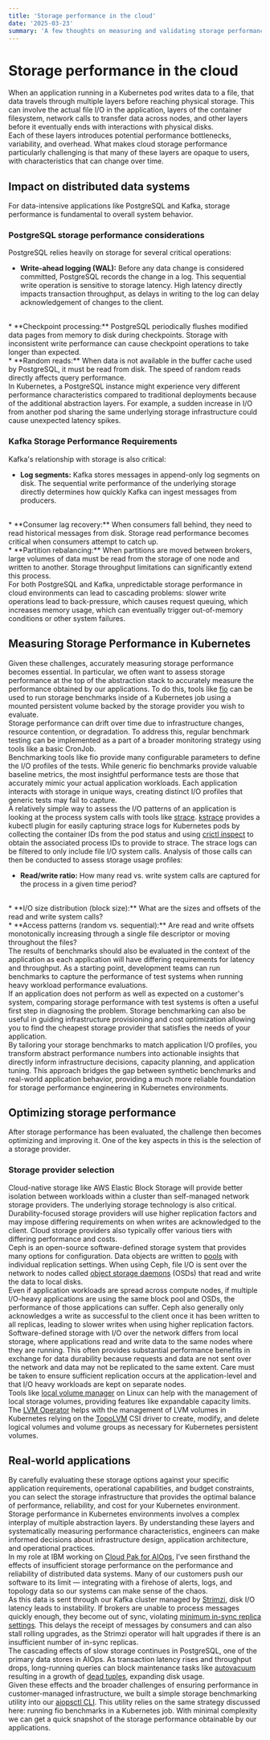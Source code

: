 ```yaml
---
title: 'Storage performance in the cloud'
date: '2025-03-23'
summary: 'A few thoughts on measuring and validating storage performance in cloud environments.'
---
```


# Storage performance in the cloud
When an application running in a Kubernetes pod writes data to a file, that data travels through multiple layers before reaching physical storage. This can involve the actual file I/O in the application, layers of the container filesystem, network calls to transfer data across nodes, and other layers before it eventually ends with interactions with physical disks.
<br />
Each of these layers introduces potential performance bottlenecks, variability, and overhead. What makes cloud storage performance particularly challenging is that many of these layers are opaque to users, with characteristics that can change over time.
<br />

## Impact on distributed data systems
For data-intensive applications like PostgreSQL and Kafka, storage performance is fundamental to overall system behavior.
<br />

### PostgreSQL storage performance considerations
PostgreSQL relies heavily on storage for several critical operations:
<br />
* **Write-ahead logging (WAL):** Before any data change is considered committed, PostgreSQL records the change in a log. This sequential write operation is sensitive to storage latency. High latency directly impacts transaction throughput, as delays in writing to the log can delay acknowledgement of changes to the client.
<br />
* **Checkpoint processing:** PostgreSQL periodically flushes modified data pages from memory to disk during checkpoints. Storage with inconsistent write performance can cause checkpoint operations to take longer than expected.
<br />
* **Random reads:** When data is not available in the buffer cache used by PostgreSQL, it must be read from disk. The speed of random reads directly affects query performance.
<br />
In Kubernetes, a PostgreSQL instance might experience very different performance characteristics compared to traditional deployments because of the additional abstraction layers. For example, a sudden increase in I/O from another pod sharing the same underlying storage infrastructure could cause unexpected latency spikes.
<br />

### Kafka Storage Performance Requirements
Kafka's relationship with storage is also critical:
<br />
* **Log segments:** Kafka stores messages in append-only log segments on disk. The sequential write performance of the underlying storage directly determines how quickly Kafka can ingest messages from producers.
<br />
* **Consumer lag recovery:** When consumers fall behind, they need to read historical messages from disk. Storage read performance becomes critical when consumers attempt to catch up.
<br />
* **Partition rebalancing:** When partitions are moved between brokers, large volumes of data must be read from the storage of one node and written to another. Storage throughput limitations can significantly extend this process.
<br />
For both PostgreSQL and Kafka, unpredictable storage performance in cloud environments can lead to cascading problems: slower write operations lead to back-pressure, which causes request queuing, which increases memory usage, which can eventually trigger out-of-memory conditions or other system failures.
<br />

## Measuring Storage Performance in Kubernetes
Given these challenges, accurately measuring storage performance becomes essential. In particular, we often want to assess storage performance at the top of the abstraction stack to accurately measure the performance obtained by our applications. To do this, tools like [fio](https://fio.readthedocs.io/en/latest/fio_doc.html) can be used to run storage benchmarks inside of a Kubernetes job using a mounted persistent volume backed by the storage provider you wish to evaluate.
<br />
Storage performance can drift over time due to infrastructure changes, resource contention, or degradation. To address this, regular benchmark testing can be implemented as a part of a broader monitoring strategy using tools like a basic CronJob.
<br />
Benchmarking tools like fio provide many configurable parameters to define the I/O profiles of the tests. While generic fio benchmarks provide valuable baseline metrics, the most insightful performance tests are those that accurately mimic your actual application workloads. Each application interacts with storage in unique ways, creating distinct I/O profiles that generic tests may fail to capture.
<br />
A relatively simple way to assess the I/O patterns of an application is looking at the process system calls with tools like [strace](https://docs.redhat.com/en/documentation/red_hat_developer_toolset/9/html/user_guide/chap-strace). [kstrace](https://github.com/MichaelWasher/kstrace) provides a kubectl plugin for easily capturing strace logs for Kubernetes pods by collecting the container IDs from the pod status and using [crictl inspect](https://github.com/kubernetes-sigs/cri-tools/blob/master/docs/crictl.md) to obtain the associated process IDs to provide to strace. The strace logs can be filtered to only include file I/O system calls. Analysis of those calls can then be conducted to assess storage usage profiles:
<br />
* **Read/write ratio:** How many read vs. write system calls are captured for the process in a given time period?
<br />
* **I/O size distribution (block size):** What are the sizes and offsets of the read and write system calls?
<br />
* **Access patterns (random vs. sequential):** Are read and write offsets monotonically increasing through a single file descriptor or moving throughout the files?
<br />
The results of benchmarks should also be evaluated in the context of the application as each application will have differing requirements for latency and throughput. As a starting point, development teams can run benchmarks to capture the performance of test systems when running heavy workload performance evaluations.
<br />
If an application does not perform as well as expected on a customer's system, comparing storage performance with test systems is often a useful first step in diagnosing the problem. Storage benchmarking can also be useful in guiding infrastructure provisioning and cost optimization allowing you to find the cheapest storage provider that satisfies the needs of your application.
<br />
By tailoring your storage benchmarks to match application I/O profiles, you transform abstract performance numbers into actionable insights that directly inform infrastructure decisions, capacity planning, and application tuning. This approach bridges the gap between synthetic benchmarks and real-world application behavior, providing a much more reliable foundation for storage performance engineering in Kubernetes environments.
<br />


## Optimizing storage performance
After storage performance has been evaluated, the challenge then becomes optimizing and improving it. One of the key aspects in this is the selection of a storage provider.
<br />

### Storage provider selection
Cloud-native storage like AWS Elastic Block Storage will provide better isolation between workloads within a cluster than self-managed network storage providers. The underlying storage technology is also critical. Durability-focused storage providers will use higher replication factors and may impose differing requirements on when writes are acknowledged to the client. Cloud storage providers also typically offer various tiers with differing performance and costs.
<br />
Ceph is an open-source software-defined storage system that provides many options for configuration. Data objects are written to [pools](https://docs.ceph.com/en/reef/rados/operations/pools/#create-a-pool) with individual replication settings. When using Ceph, file I/O is sent over the network to nodes called [object storage daemons](https://docs.ceph.com/en/reef/man/8/ceph-osd/) (OSDs) that read and write the data to local disks.
<br />
Even if application workloads are spread across compute nodes, if multiple I/O-heavy applications are using the same block pool and OSDs, the performance of those applications can suffer. Ceph also generally only acknowledges a write as successful to the client once it has been written to all replicas, leading to slower writes when using higher replication factors.
<br />
Software-defined storage with I/O over the network differs from local storage, where applications read and write data to the same nodes where they are running. This often provides substantial performance benefits in exchange for data durability because requests and data are not sent over the network and data may not be replicated to the same extent. Care must be taken to ensure sufficient replication occurs at the application-level and that I/O heavy workloads are kept on separate nodes. 
<br />
Tools like [local volume manager](https://en.wikipedia.org/wiki/Logical_Volume_Manager_(Linux)) on Linux can help with the management of local storage volumes, providing features like expandable capacity limits. The [LVM Operator](https://github.com/openshift/lvm-operator) helps with the management of LVM volumes in Kubernetes relying on the [TopoLVM](https://github.com/topolvm/topolvm) CSI driver to create, modify, and delete logical volumes and volume groups as necessary for Kubernetes persistent volumes.
<br />

## Real-world applications
By carefully evaluating these storage options against your specific application requirements, operational capabilities, and budget constraints, you can select the storage infrastructure that provides the optimal balance of performance, reliability, and cost for your Kubernetes environment.
<br />
Storage performance in Kubernetes environments involves a complex interplay of multiple abstraction layers. By understanding these layers and systematically measuring performance characteristics, engineers can make informed decisions about infrastructure design, application architecture, and operational practices.
<br />
In my role at IBM working on [Cloud Pak for AIOps](https://www.ibm.com/products/cloud-pak-for-aiops), I've seen firsthand the effects of insufficient storage performance on the performance and reliability of distributed data systems. Many of our customers push our software to its limit &mdash; integrating with a firehose of alerts, logs, and topology data so our systems can make sense of the chaos.
<br />
As this data is sent through our Kafka cluster managed by [Strimzi](https://github.com/strimzi/strimzi-kafka-operator), disk I/O latency leads to instability. If brokers are unable to process messages quickly enough, they become out of sync, violating [minimum in-sync replica settings](https://kafka.apache.org/documentation/#replication). This delays the receipt of messages by consumers and can also stall rolling upgrades, as the Strimzi operator will halt upgrades if there is an insufficient number of in-sync replicas.
<br />
The cascading effects of slow storage continues in PostgreSQL, one of the primary data stores in AIOps. As transaction latency rises and throughput drops, long-running queries can block maintenance tasks like [autovacuum](https://www.enterprisedb.com/blog/when-autovacuum-does-not-vacuum) resulting in a growth of [dead tuples](https://www.cs.cmu.edu/~pavlo/blog/2023/04/the-part-of-postgresql-we-hate-the-most.html), expanding disk usage.
<br />
Given these effects and the broader challenges of ensuring performance in customer-managed infrastructure, we built a simple storage benchmarking utility into our [aiopsctl CLI](https://github.com/IBM/aiopsctl). This utility relies on the same strategy discussed here: running fio benchmarks in a Kubernetes job. With minimal complexity we can get a quick snapshot of the storage performance obtainable by our applications.
